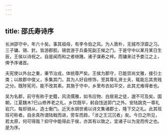 ```yaml
---
---
---
```

title: 邵氏寿诗序
---



长洲邵守中，年六十矣。事其祖母，有李令伯之风。为人敦朴，无城市浮靡之习。三子镛、锡、釴，皆游郡胶。锡尝游于兵备宪副王候之门。于是守中以某月某日生辰，王侯以诗祝之。自是闻而和之者继踵。诸子谋寿之梓。而镛来过予娄江之上，俾予序诸首。

夫宪使以外台之重，秉节治戎，体统尊严矣。王侯为郡守，已能崇尚文雅，接引士类；以故郡中俊乂，多集其门，其为人好自修饰，至其尊礼贤士夫，辄能忘其贵贱之分。既陟宪司，能不改其素。其施于守中，乡里布衣如平交，此其尤难得者也。

吴为名郡，前守有称于史籍，风流儒雅，如韦应物、白居易之徒，邈不可及矣。国朝，江夏魏木?巳山修养老之礼，乡饮既毕，躬自饯送郭门之外。安陆跳克一尊礼岩穴，每却骑从，造士衡门。近天水胡世甫以诗文集诸郡士，隆下交之礼。此其班班可称者。自余真所谓陆戟而进，旁车而趋，「涉之王沉沉者」矣。今日之所见，若太原，何可得哉？抑守中能得此于侯，亦其有以致之，宜诸子以为宠而传之也。是为序。